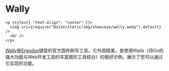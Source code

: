 # Wally

```mdx-code-block
<p style={{ "text-align": "center" }}>
  <img src={require("@site/static/img/showcase/wally.webp").default} />
  <br />
</p>
```

[Wally](https://ergodox-ez.com/pages/wally)是[Ergodox](https://ergodox-ez.com/)键盘的官方固件刷写工具。它外观精美，是使用Wails（将Go的强大功能与Web开发工具的丰富图形工具结合）的极好示例，展示了您可以通过它实现的功能。